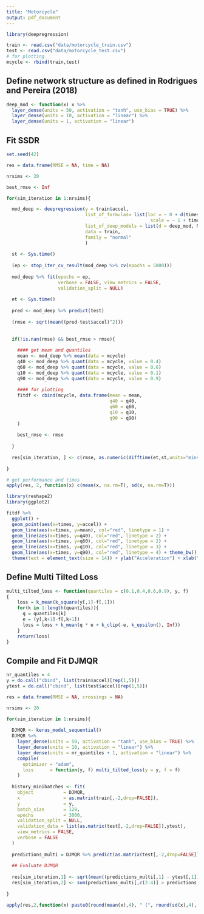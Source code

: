 ```yaml
---
title: "Motorcycle"
output: pdf_document
---
```


```r
library(deepregression)
```

```r
train <- read.csv("data/motorcycle_train.csv")
test <- read.csv("data/motorcycle_test.csv")
# for plotting
mcycle <- rbind(train,test)
```

## Define network structure as defined in Rodrigues and Pereira (2018)

```r
deep_mod <- function(x) x %>% 
  layer_dense(units = 50, activation = "tanh", use_bias = TRUE) %>%
  layer_dense(units = 10, activation = "linear") %>%
  layer_dense(units = 1, activation = "linear")

```

## Fit SSDR

```r
set.seed(42)

res = data.frame(RMSE = NA, time = NA)

nrsims <- 20

best_rmse <- Inf

for(sim_iteration in 1:nrsims){

  mod_deep <- deepregression(y = train$accel, 
                             list_of_formulas= list(loc = ~ 0 + d(times),
                                                     scale = ~ 1 + times),
                             list_of_deep_models = list(d = deep_mod, NULL),
                             data = train,
                             family = "normal"
                             )
  
  st <- Sys.time()
  
  (ep <- stop_iter_cv_result(mod_deep %>% cv(epochs = 5000)))
  
  mod_deep %>% fit(epochs = ep, 
                   verbose = FALSE, view_metrics = FALSE,
                   validation_split = NULL)
  
  et <- Sys.time()
  
  pred <- mod_deep %>% predict(test)
  
  (rmse <- sqrt(mean((pred-test$accel)^2)))
  
  
  if(!is.nan(rmse) && best_rmse > rmse){
    
    #### get mean and quantiles
    mean <- mod_deep %>% mean(data = mcycle)
    q40 <- mod_deep %>% quant(data = mcycle, value = 0.4)
    q60 <- mod_deep %>% quant(data = mcycle, value = 0.6)
    q10 <- mod_deep %>% quant(data = mcycle, value = 0.1)
    q90 <- mod_deep %>% quant(data = mcycle, value = 0.9)
    
    #### for plotting
    fitdf <- cbind(mcycle, data.frame(mean = mean,
                                      q40 = q40,
                                      q60 = q60,
                                      q10 = q10,
                                      q90 = q90)
    )
    
    best_rmse <- rmse
    
  }
  
  res[sim_iteration, ] <- c(rmse, as.numeric(difftime(et,st,units="mins")))
  
}

# get performance and times
apply(res, 2, function(x) c(mean(x, na.rm=T), sd(x, na.rm=T)))

library(reshape2)
library(ggplot2)

fitdf %>% 
  ggplot() + 
  geom_point(aes(x=times, y=accel)) + 
  geom_line(aes(x=times, y=mean), col="red", linetype = 1) + 
  geom_line(aes(x=times, y=q40), col="red", linetype = 2) + 
  geom_line(aes(x=times, y=q60), col="red", linetype = 2) + 
  geom_line(aes(x=times, y=q10), col="red", linetype = 3) + 
  geom_line(aes(x=times, y=q90), col="red", linetype = 4) + theme_bw() + 
  theme(text = element_text(size = 14)) + ylab("Acceleration") + xlab("Time")
```

## Define Multi Tilted Loss

```r
multi_tilted_loss <- function(quantiles = c(0.1,0.4,0.6,0.9), y, f)
{
    loss = k_mean(k_square(y[,1]-f[,1]))
    for(k in 1:length(quantiles)){
      q = quantiles[k]
      e = (y[,k+1]-f[,k+1])
      loss = loss + k_mean(q * e + k_clip(-e, k_epsilon(), Inf))
    }
    return(loss)
}
```

## Compile and Fit DJMQR

```r
nr_quantiles = 4
y = do.call("cbind", list(train$accel)[rep(1,5)])
ytest = do.call("cbind", list(test$accel)[rep(1,5)])

res = data.frame(RMSE = NA, crossings = NA)

nrsims <- 20

for(sim_iteration in 1:nrsims){
  
  DJMQR <- keras_model_sequential()
  DJMQR %>% 
    layer_dense(units = 50, activation = "tanh", use_bias = TRUE) %>%
    layer_dense(units = 10, activation = "linear") %>%
    layer_dense(units = nr_quantiles + 1, activation = "linear") %>%
    compile(
      optimizer = "adam",
      loss      = function(y, f) multi_tilted_loss(y = y, f = f)
    )
  
  history_minibatches <- fit(
    object           = DJMQR, 
    x                = as.matrix(train[,-2,drop=FALSE]), 
    y                = y,
    batch_size       = 128,
    epochs           = 3000,
    validation_split = NULL,
    validation_data = list(as.matrix(test[,-2,drop=FALSE]),ytest),
    view_metrics = FALSE,
    verbose = FALSE
  )
  
  predictions_multi = DJMQR %>% predict(as.matrix(test[,-2,drop=FALSE]))
  
  ## Evaluate DJMQR
  
  res[sim_iteration,1] <- sqrt(mean((predictions_multi[,1] - ytest[,1])^2))
  res[sim_iteration,2] <- sum(predictions_multi[,c(2:4)] > predictions_multi[,3:5])
  
}

apply(res,2,function(x) paste0(round(mean(x),4), " (", round(sd(x),4), ")"))

```


